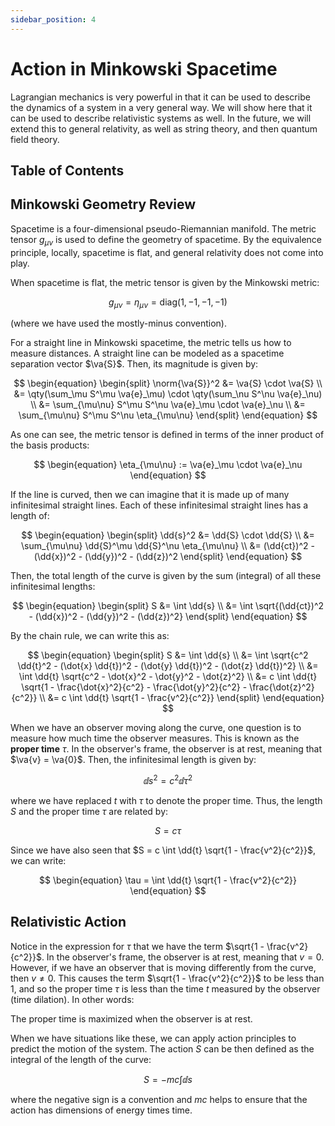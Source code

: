 ```yaml
---
sidebar_position: 4
---
```




# Action in Minkowski Spacetime

Lagrangian mechanics is very powerful in that it can be used to describe the dynamics of a system in a very general way.
We will show here that it can be used to describe relativistic systems as well.
In the future, we will extend this to general relativity, as well as string theory, and then quantum field theory.

## Table of Contents

<TOCInline toc={toc} />

## Minkowski Geometry Review

Spacetime is a four-dimensional pseudo-Riemannian manifold.
The metric tensor $g_{\mu\nu}$ is used to define the geometry of spacetime.
By the equivalence principle, locally, spacetime is flat, and general relativity does not come into play.

When spacetime is flat, the metric tensor is given by the Minkowski metric:

$$
\begin{equation}
g_{\mu\nu} = \eta_{\mu\nu} = \text{diag}(1, -1, -1, -1)
\end{equation}
$$

(where we have used the mostly-minus convention).

For a straight line in Minkowski spacetime, the metric tells us how to measure distances.
A straight line can be modeled as a spacetime separation vector $\va{S}$.
Then, its magnitude is given by:

$$
\begin{equation}
\begin{split}
\norm{\va{S}}^2 &= \va{S} \cdot \va{S} \\
&= \qty(\sum_\mu S^\mu \va{e}_\mu) \cdot \qty(\sum_\nu S^\nu \va{e}_\nu) \\
&= \sum_{\mu\nu} S^\mu S^\nu \va{e}_\mu \cdot \va{e}_\nu \\
&= \sum_{\mu\nu} S^\mu S^\nu \eta_{\mu\nu}
\end{split}
\end{equation}
$$

As one can see, the metric tensor is defined in terms of the inner product of the basis products:

$$
\begin{equation}
\eta_{\mu\nu} := \va{e}_\mu \cdot \va{e}_\nu
\end{equation}
$$

If the line is curved, then we can imagine that it is made up of many infinitesimal straight lines.
Each of these infinitesimal straight lines has a length of:

$$
\begin{equation}
\begin{split}
\dd{s}^2 &= \dd{S} \cdot \dd{S} \\
&= \sum_{\mu\nu} \dd{S}^\mu \dd{S}^\nu \eta_{\mu\nu} \\
&= (\dd{ct})^2 - (\dd{x})^2 - (\dd{y})^2 - (\dd{z})^2
\end{split}
\end{equation}
$$

Then, the total length of the curve is given by the sum (integral) of all these infinitesimal lengths:

$$
\begin{equation}
\begin{split}
S &= \int \dd{s} \\
&= \int \sqrt{(\dd{ct})^2 - (\dd{x})^2 - (\dd{y})^2 - (\dd{z})^2}
\end{split}
\end{equation}
$$

By the chain rule, we can write this as:

$$
\begin{equation}
\begin{split}
S &= \int \dd{s} \\
&= \int \sqrt{c^2 \dd{t}^2 - (\dot{x} \dd{t})^2 - (\dot{y} \dd{t})^2 - (\dot{z} \dd{t})^2} \\
&= \int \dd{t} \sqrt{c^2 - \dot{x}^2 - \dot{y}^2 - \dot{z}^2} \\
&= c \int \dd{t} \sqrt{1 - \frac{\dot{x}^2}{c^2} - \frac{\dot{y}^2}{c^2} - \frac{\dot{z}^2}{c^2}} \\
&= c \int \dd{t} \sqrt{1 - \frac{v^2}{c^2}}
\end{split}
\end{equation}
$$

When we have an observer moving along the curve, one question is to measure how much time the observer measures.
This is known as the **proper time** $\tau$.
In the observer's frame, the observer is at rest, meaning that $\va{v} = \va{0}$.
Then, the infinitesimal length is given by:

$$
\begin{equation}
\dd{s}^2 = c^2 \dd{\tau}^2
\end{equation}
$$

where we have replaced $t$ with $\tau$ to denote the proper time.
Thus, the length $S$ and the proper time $\tau$ are related by:

$$
\begin{equation}
S = c \tau
\end{equation}
$$

Since we have also seen that $S = c \int \dd{t} \sqrt{1 - \frac{v^2}{c^2}}$, we can write:

$$
\begin{equation}
\tau = \int \dd{t} \sqrt{1 - \frac{v^2}{c^2}}
\end{equation}
$$

## Relativistic Action

Notice in the expression for $\tau$ that we have the term $\sqrt{1 - \frac{v^2}{c^2}}$.
In the observer's frame, the observer is at rest, meaning that $v = 0$.
However, if we have an observer that is moving differently from the curve, then $v \neq 0$.
This causes the term $\sqrt{1 - \frac{v^2}{c^2}}$ to be less than $1$, and so the proper time $\tau$ is less than the time $t$ measured by the observer (time dilation).
In other words:

<Boxed>

The proper time is maximized when the observer is at rest.

</Boxed>

When we have situations like these, we can apply action principles to predict the motion of the system.
The action $S$ can be then defined as the integral of the length of the curve:

$$
\begin{equation}
S = -mc \int \dd{s}
\end{equation}
$$

where the negative sign is a convention and $mc$ helps to ensure that the action has dimensions of energy times time.
